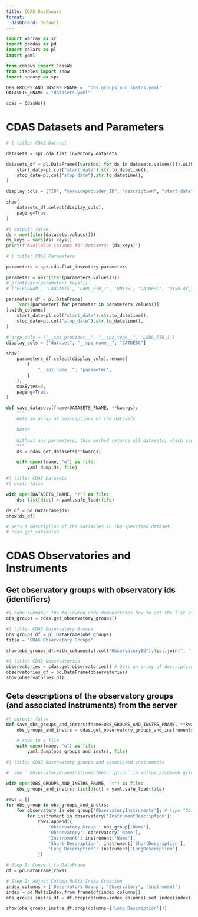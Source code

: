 ```yaml
---
title: CDAS Dashboard
format: 
  dashboard: default
---
```


```python
import xarray as xr
import pandas as pd
import polars as pl
import yaml

from cdasws import CdasWs
from itables import show
import speasy as spz

```

```python
OBS_GROUPS_AND_INSTRS_FNAME =  "obs_groups_and_instrs.yaml"
DATASETS_FNAME = "datasets.yaml"

cdas = CdasWs()
```

# CDAS Datasets and Parameters

```python
# | title: CDAS Dataset

datasets = spz.cda.flat_inventory.datasets

datasets_df = pl.DataFrame([vars(ds) for ds in datasets.values()]).with_columns(
    start_date=pl.col("start_date").str.to_datetime(),
    stop_date=pl.col("stop_date").str.to_datetime(),
)

display_cols = ["ID", "serviceprovider_ID", "description", "start_date", "stop_date"]

show(
    datasets_df.select(display_cols),
    paging=True,
)
```

```python
#| output: false
ds = next(iter(datasets.values()))
ds_keys = vars(ds).keys()
print(f'Available columns for datasets: {ds_keys}')
```


```python
# | title: CDAS Parameters

parameters = spz.cda.flat_inventory.parameters

parameter = next(iter(parameters.values()))
# print(vars(parameter).keys())
# ['FIELDNAM', 'LABLAXIS', 'LABL_PTR_1', 'UNITS', 'CATDESC', 'DISPLAY_TYPE', 'spz_shape', 'start_date', 'stop_date', 'dataset', '__spz_provider__', '__spz_name__', '__spz_uid__', '__spz_type__']

parameters_df = pl.DataFrame(
    [vars(parameter) for parameter in parameters.values()]
).with_columns(
    start_date=pl.col("start_date").str.to_datetime(),
    stop_date=pl.col("stop_date").str.to_datetime(),
)

# drop_cols = ["__spz_provider__", "__spz_type__", 'LABL_PTR_1']
display_cols = ["dataset", "__spz_name__", "CATDESC"]

show(
    parameters_df.select(display_cols).rename(
        {
            "__spz_name__": "parameter",
        }
    ),
    maxBytes=0,
    paging=True,
)
```

```python
def save_datasets(fname=DATASETS_FNAME, **kwargs):
    """
    Gets an array of descriptions of the datasets

    Notes
    -----
    Without any parameters, this method returns all datasets, which could take quite a long time...
    """
    ds = cdas.get_datasets(**kwargs)

    with open(fname, "w") as file:
        yaml.dump(ds, file)
```

```python
#| title: CDAS Datasets
#| eval: false

with open(DATASETS_FNAME, "r") as file:
    ds: list[dict] = yaml.safe_load(file)

ds_df = pd.DataFrame(ds)
show(ds_df)
```

```python
# Gets a description of the variables in the specified dataset.
# cdas.get_variables 
```


# CDAS Observatories and Instruments

## Get observatory groups with observatory ids (identifiers)

```python
#| code-summary: The following code demonstrates how to get the list of observatory groups with their respective observatory ids.
obs_groups = cdas.get_observatory_groups()
```

```python
#| title: CDAS Observatory Groups
obs_groups_df = pl.DataFrame(obs_groups)
title = "CDAS Observatory Groups"

show(obs_groups_df.with_columns(pl.col("ObservatoryId").list.join(", ")))
```

```python
#| title: CDAS Observatories
observatories = cdas.get_observatories() # Gets an array of descriptions of the observatories
observatories_df = pd.DataFrame(observatories)
show(observatories_df)
```


## Gets descriptions of the observatory groups (and associated instruments) from the server

```python
#| output: false
def save_obs_groups_and_instrs(fname=OBS_GROUPS_AND_INSTRS_FNAME, **kwargs):
    obs_groups_and_instrs = cdas.get_observatory_groups_and_instruments(**kwargs)

    # save to a file
    with open(fname, "w") as file:
        yaml.dump(obs_groups_and_instrs, file)
```

```python
#| title: CDAS Observatory groups and associated instruments

#  see ` ObservatoryGroupInstrumentDescription` in <https://cdaweb.gsfc.nasa.gov/WebServices/REST/CDAS.xsd>.

with open(OBS_GROUPS_AND_INSTRS_FNAME, "r") as file:
    obs_groups_and_instrs: list[dict] = yaml.safe_load(file)

rows = []
for obs_group in obs_groups_and_instrs:
    for observatory in obs_group['ObservatoryInstruments']: # type "ObservatoryInstrumentDescription": Description of observatory that includes its instruments.
        for instrument in observatory['InstrumentDescription']:
            rows.append({
                'Observatory Group': obs_group['Name'],
                'Observatory': observatory['Name'],
                'Instrument': instrument['Name'],
                'Short Description': instrument['ShortDescription'],
                'Long Description': instrument['LongDescription']
            })

# Step 1: Convert to DataFrame
df = pd.DataFrame(rows)

# Step 2: Adjust Column Multi-Index Creation
index_columns = ['Observatory Group', 'Observatory', 'Instrument']
index = pd.MultiIndex.from_frame(df[index_columns])
obs_groups_instrs_df = df.drop(columns=index_columns).set_index(index)

show(obs_groups_instrs_df.drop(columns=['Long Description']))
```